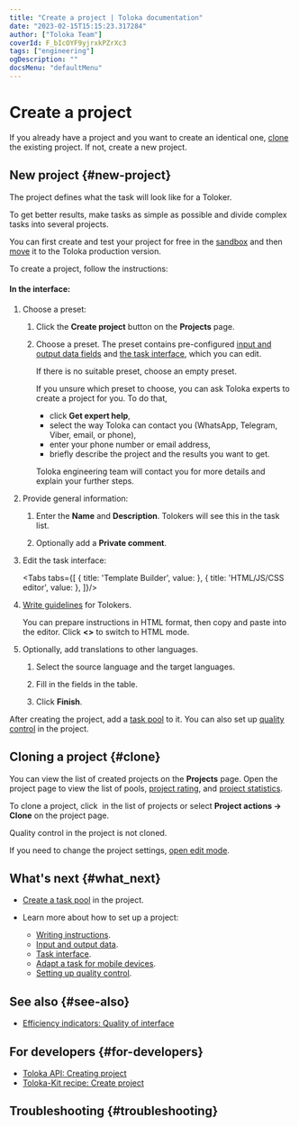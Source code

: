 ```yaml
---
title: "Create a project | Toloka documentation"
date: "2023-02-15T15:15:23.317284"
author: ["Toloka Team"]
coverId: F_bIcOYF9yjrxkPZrXc3
tags: ["engineering"]
ogDescription: ""
docsMenu: "defaultMenu"
---
```



# Create a project

If you already have a project and you want to create an identical one, [clone](#clone) the existing project. If not, create a new project.

## New project {#new-project}

The project defines what the task will look like for a Toloker.

To get better results, make tasks as simple as possible and divide complex tasks into several projects.

<Note mode="note" title="Note">

You can first create and test your project for free in the [sandbox](/docs/guide/sandbox) and then [move](/docs/guide/sandbox#export) it to the Toloka production version.

</Note>

To create a project, follow the instructions:

#### In the interface:

1. Choose a preset:

    1. Click the **Create project** button on the **Projects** page.

    1. Choose a preset. The preset contains pre-configured [input and output data fields](/docs/guide/incoming) and [the task interface](/docs/guide/spec), which you can edit.

        If there is no suitable preset, choose an empty preset.

        <Note mode="tip" title="Tip">

        If you unsure which preset to choose, you can ask Toloka experts to create a project for you. To do that,

        - click **Get expert help**,
        - select the way Toloka can contact you (WhatsApp, Telegram, Viber, email, or phone),
        - enter your phone number or email address,
        - briefly describe the project and the results you want to get.

        Toloka engineering team will contact you for more details and explain your further steps.

        </Note>

1. Provide general information:

    1. Enter the **Name** and **Description**. Tolokers will see this in the task list.

    1. Optionally add a **Private comment**.

1. Edit the task interface:

    <Tabs tabs={[
      { title: 'Template Builder', value: <ProjectList1/> },
      { title: 'HTML/JS/CSS editor', value: <ProjectList2/> },
    ]}/>

1. [Write guidelines](/docs/guide/instruction) for Tolokers.

    You can prepare instructions in HTML format, then copy and paste into the editor. Click **&lt;>** to switch to HTML mode.

1. Optionally, add translations to other languages.

    1. Select the source language and the target languages.

    1. Fill in the fields in the table.

    1. Click **Finish**.

After creating the project, add a [task pool](/docs/guide/pool-main) to it. You can also set up [quality control](/docs/guide/control) in the project.

<ProjectModeration/>

## Cloning a project {#clone}

You can view the list of created projects on the **Projects** page. Open the project page to view the list of pools, [project rating](/docs/guide/project_rating_stat), and [project statistics](/docs/guide/project-statistic).

To clone a project, click <img src="https://tlk-infra-front.azureedge.net/portal-static/uploaded/images/1675425192399/1675425192399_original_svg.svg" alt="" /> in the list of projects or select **Project actions → Clone** on the project page.

<Note mode="warning" title="Warning">

Quality control in the project is not cloned.

</Note>

If you need to change the project settings, [open edit mode](/docs/guide/edit-project).

## What's next {#what_next}

- [Create a task pool](/docs/guide/pool-main) in the project.
- Learn more about how to set up a project:

    - [Writing instructions](/docs/guide/instruction).
    - [Input and output data](/docs/guide/incoming).
    - [Task interface](/docs/guide/spec).
    - [Adapt a task for mobile devices](/docs/guide/mobile).
    - [Setting up quality control](/docs/guide/project-qa).

## See also {#see-also}

- [Efficiency indicators: Quality of interface](/docs/guide/efficiency-metrics/interface-quality)

## For developers {#for-developers}

- [Toloka API: Creating project](/docs/api/create-prj)
- [Toloka-Kit recipe: Create project](/docs/toloka-kit/recipes/create-project)

## Troubleshooting {#troubleshooting}

<Cut title="General task settings">

<FaqComplexTask/>

<FaqManyClasses/>

<FaqValidationDependingCheckbox/>

<FaqHowManyTasksInSuite/>

</Cut>

<Cut title="Setting up tasks with images">

<FaqIrrelevantProducts/>

<FaqElementsWebPages/>

<FaqSelectingObjects/>

<FaqDifferentAreas/>

<FaqInputDataLabelingImage/>

<FaqMarkTriangles/>

<FaqShortcutAddingPolygon/>

<FaqLargeNumberObjects/>

<FaqControlAreaSelection/>

<FaqPairedImagesComparison/>

</Cut>

<Cut title="Setting up tasks with texts">

<FaqTextClassification/>

<FaqInputOutputTextFields/>

<FaqSimpleSurvey/>

<FaqSurveySingleQuestion/>

</Cut>

<FaqLimitSourcePhoto/>

<ContactGuideSupport/>
